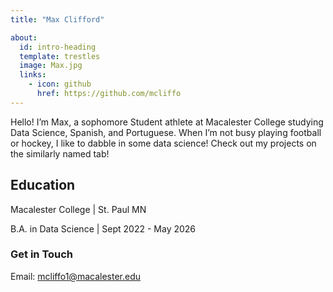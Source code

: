 ```yaml
---
title: "Max Clifford"

about:
  id: intro-heading
  template: trestles
  image: Max.jpg
  links:
    - icon: github
      href: https://github.com/mcliffo
---
```


<div>

Hello! I'm Max, a sophomore Student athlete at Macalester College studying Data Science, Spanish, and Portuguese. When I'm not busy playing football or hockey, I like to dabble in some data science! Check out my projects on the similarly named tab!

<div>

## Education

Macalester College \| St. Paul MN <br>

B.A. in Data Science \| Sept 2022 - May 2026

### Get in Touch

Email: [mcliffo1\@macalester.edu](mailto:mcliffo1@macalester.edu)

</div>

</div>
